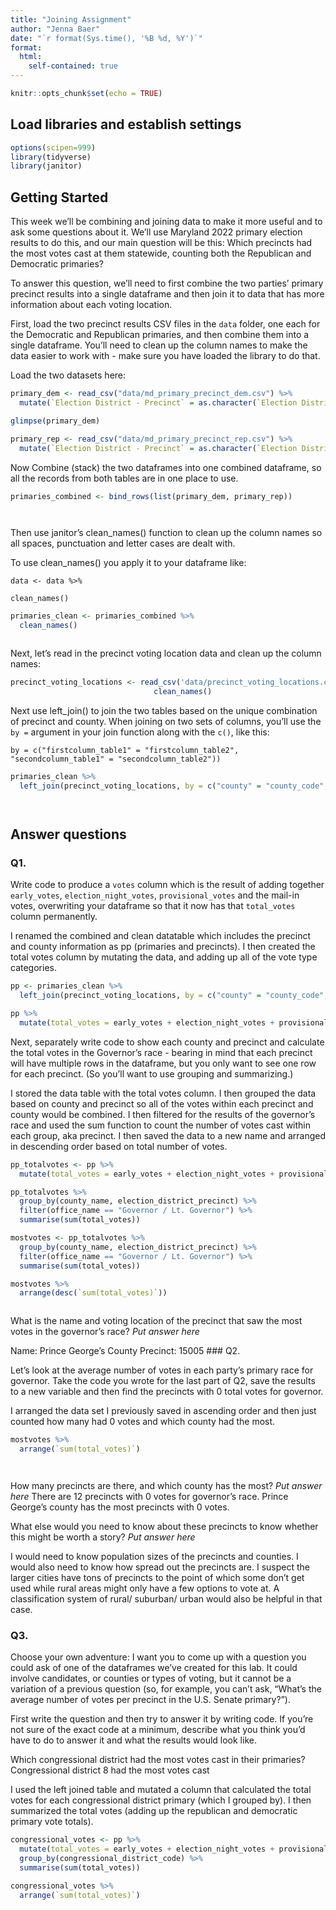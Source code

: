 ```yaml
---
title: "Joining Assignment"
author: "Jenna Baer"
date: "`r format(Sys.time(), '%B %d, %Y')`"
format:
  html:
    self-contained: true
---
```


```r
knitr::opts_chunk$set(echo = TRUE)
```

## Load libraries and establish settings

```r
options(scipen=999)
library(tidyverse)
library(janitor)
```

## Getting Started

This week we'll be combining and joining data to make it more useful and to ask some questions about it. We'll use Maryland 2022 primary election results to do this, and our main question will be this: Which precincts had the most votes cast at them statewide, counting both the Republican and Democratic primaries?

To answer this question, we'll need to first combine the two parties' primary precinct results into a single dataframe and then join it to data that has more information about each voting location.

First, load the two precinct results CSV files in the `data` folder, one each for the Democratic and Republican primaries, and then combine them into a single dataframe. You'll need to clean up the column names to make the data easier to work with - make sure you have loaded the library to do that.

Load the two datasets here:

```r
primary_dem <- read_csv("data/md_primary_precinct_dem.csv") %>% 
  mutate(`Election District - Precinct` = as.character(`Election District - Precinct`))

glimpse(primary_dem)

primary_rep <- read_csv("data/md_primary_precinct_rep.csv") %>% 
  mutate(`Election District - Precinct` = as.character(`Election District - Precinct`))
```

Now Combine (stack) the two dataframes into one combined dataframe, so all the records from both tables are in one place to use.

```r

primaries_combined <- bind_rows(list(primary_dem, primary_rep))




```

Then use janitor's clean_names() function to clean up the column names so all spaces, punctuation and letter cases are dealt with.

To use clean_names() you apply it to your dataframe like:

`data <- data %>%`

`clean_names()`

```r

primaries_clean <- primaries_combined %>%
  clean_names()



```

Next, let's read in the precinct voting location data and clean up the column names:

```r
precinct_voting_locations <- read_csv('data/precinct_voting_locations.csv') %>%
                                clean_names()

```

Next use left_join() to join the two tables based on the unique combination of precinct and county. When joining on two sets of columns, you'll use the `by =` argument in your join function along with the `c()`, like this:

`by = c("firstcolumn_table1" = "firstcolumn_table2", "secondcolumn_table1" = "secondcolumn_table2"))`

```r

primaries_clean %>%
  left_join(precinct_voting_locations, by = c("county" = "county_code", "election_district_precinct" = "precinct_code"))




```


## Answer questions

### Q1.

Write code to produce a `votes` column which is the result of adding together `early_votes`, `election_night_votes`, `provisional_votes` and the mail-in votes, overwriting your dataframe so that it now has that `total_votes` column permanently.

I renamed the combined and clean datatable which includes the precinct and county information as pp (primaries and precincts). I then created the total votes column by mutating the data, and adding up all of the vote type categories.

```r

pp <- primaries_clean %>%
  left_join(precinct_voting_locations, by = c("county" = "county_code", "election_district_precinct" = "precinct_code"))

pp %>%
  mutate(total_votes = early_votes + election_night_votes + provisional_votes + mail_in_ballot_1_votes + mail_in_ballot_2_votes)

```

Next, separately write code to show each county and precinct and calculate the total votes in the Governor's race - bearing in mind that each precinct will have multiple rows in the dataframe, but you only want to see one row for each precinct. (So you'll want to use grouping and summarizing.)

I stored the data table with the total votes column. I then grouped the data based on county and precinct so all of the votes within each precinct and county would be combined. I then filtered for the results of the governor's race and used the sum function to count the number of votes cast within each group, aka precinct. I then saved the data to a new name and arranged in descending order based on total number of votes.
```r

pp_totalvotes <- pp %>%
  mutate(total_votes = early_votes + election_night_votes + provisional_votes + mail_in_ballot_1_votes + mail_in_ballot_2_votes)

pp_totalvotes %>%
  group_by(county_name, election_district_precinct) %>%
  filter(office_name == "Governor / Lt. Governor") %>%
  summarise(sum(total_votes))

mostvotes <- pp_totalvotes %>%
  group_by(county_name, election_district_precinct) %>%
  filter(office_name == "Governor / Lt. Governor") %>%
  summarise(sum(total_votes))

mostvotes %>%
  arrange(desc(`sum(total_votes)`))



```

What is the name and voting location of the precinct that saw the most votes in the governor's race? *Put answer here*

Name: Prince George's County	Precinct: 15005
### Q2.

Let's look at the average number of votes in each party's primary race for governor. Take the code you wrote for the last part of Q2, save the results to a new variable and then find the precincts with 0 total votes for governor.

I arranged the data set I previously saved in ascending order and then just counted how many had 0 votes and which county had the most.
```r

mostvotes %>%
  arrange(`sum(total_votes)`)




```

How many precincts are there, and which county has the most? *Put answer here*
There are 12 precincts with 0 votes for governor's race. Prince George's county has the most precincts with 0 votes.

What else would you need to know about these precincts to know whether this might be worth a story? *Put answer here*

I would need to know population sizes of the precincts and counties. I would also need to know how spread out the precincts are. I suspect the larger cities have tons of precincts to the point of which some don't get used while rural areas might only have a few options to vote at. A classification system of rural/ suburban/ urban would also be helpful in that case. 

### Q3.

Choose your own adventure: I want you to come up with a question you could ask of one of the dataframes we've created for this lab. It could involve candidates, or counties or types of voting, but it cannot be a variation of a previous question (so, for example, you can't ask, "What's the average number of votes per precinct in the U.S. Senate primary?").

First write the question and then try to answer it by writing code. If you're not sure of the exact code at a minimum, describe what you think you'd have to do to answer it and what the results would look like.


Which congressional district had the most votes cast in their primaries?
Congressional district 8 had the most votes cast

I used the left joined table and mutated a column that calculated the total votes for each congressional district primary (which I grouped by). I then summarized the total votes (adding up the republican and democratic primary vote totals).
```r

congressional_votes <- pp %>%
  mutate(total_votes = early_votes + election_night_votes + provisional_votes + mail_in_ballot_1_votes + mail_in_ballot_2_votes) %>%
  group_by(congressional_district_code) %>%
  summarise(sum(total_votes))

congressional_votes %>%
  arrange(`sum(total_votes)`)







  
  
  
  
  


  



```
